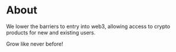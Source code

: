 # About

We lower the barriers to entry into web3, allowing access to crypto products for new and existing users.

Grow like never before!